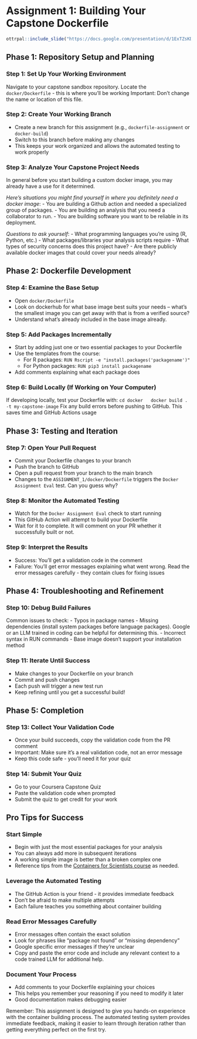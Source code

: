 # Assignment 1: Building Your Capstone Dockerfile


```r
ottrpal::include_slide("https://docs.google.com/presentation/d/1ExTZsKDHKM0fIi0_tB80qd8cHvqjEDyNJp-OsnvZ19o/edit?slide=id.g361b9572af4_0_181#slide=id.g361b9572af4_0_181")
```

## Phase 1: Repository Setup and Planning

### Step 1: Set Up Your Working Environment
Navigate to your capstone sandbox repository. Locate the `docker/Dockerfile` - this is where you'll be working
Important: Don't change the name or location of this file. 

### Step 2: Create Your Working Branch
- Create a new branch for this assignment (e.g., `dockerfile-assignment` or `docker-build`)
- Switch to this branch before making any changes
- This keeps your work organized and allows the automated testing to work properly

### Step 3: Analyze Your Capstone Project Needs
In general before you start building a custom docker image, you may already have a use for it determined. 

_Here's situations you might find yourself in where you definitely need a docker image_: 
- You are building a Github action and needed a specialized group of packages. 
- You are building an analysis that you need a collaborator to run.
- You are building software you want to be reliable in its deployment.

_Questions to ask yourself_: 
- What programming languages you're using (R, Python, etc.)
- What packages/libraries your analysis scripts require
- What types of security concerns does this project have?
- Are there publicly available docker images that could cover your needs already?

## Phase 2: Dockerfile Development

### Step 4: Examine the Base Setup
- Open `docker/Dockerfile`
- Look on dockerhub for what base image best suits your needs -- what's the smallest image you can get away with that is from a verified source? 
- Understand what's already included in the base image already.

### Step 5: Add Packages Incrementally
- Start by adding just one or two essential packages to your Dockerfile
- Use the templates from the course:
  - For R packages: `RUN Rscript -e "install.packages('packagename')"`
  - For Python packages: `RUN pip3 install packagename`
- Add comments explaining what each package does

### Step 6: Build Locally (If Working on Your Computer)
If developing locally, test your Dockerfile with:
  ```
  cd docker
  docker build . -t my-capstone-image
  ```
Fix any build errors before pushing to GitHub. This saves time and GitHub Actions usage

## Phase 3: Testing and Iteration

### Step 7: Open Your Pull Request
- Commit your Dockerfile changes to your branch
- Push the branch to GitHub
- Open a pull request from your branch to the main branch
- Changes to the `ASSIGNMENT_1/docker/Dockerfile` triggers the `Docker Assignment Eval` test. Can you guess why?

### Step 8: Monitor the Automated Testing
- Watch for the `Docker Assignment Eval` check to start running
- This GitHub Action will attempt to build your Dockerfile
- Wait for it to complete. It will comment on your PR whether it successfully built or not. 

### Step 9: Interpret the Results
- Success: You'll get a validation code in the comment
- Failure: You'll get error messages explaining what went wrong. Read the error messages carefully - they contain clues for fixing issues

## Phase 4: Troubleshooting and Refinement

### Step 10: Debug Build Failures

Common issues to check:
  - Typos in package names
  - Missing dependencies (install system packages before language packages). Google or an LLM trained in coding can be helpful for determining this. 
  - Incorrect syntax in RUN commands
  - Base image doesn't support your installation method

### Step 11: Iterate Until Success
- Make changes to your Dockerfile on your branch
- Commit and push changes
- Each push will trigger a new test run
- Keep refining until you get a successful build!

## Phase 5: Completion

### Step 13: Collect Your Validation Code
- Once your build succeeds, copy the validation code from the PR comment
- Important: Make sure it's a real validation code, not an error message
- Keep this code safe - you'll need it for your quiz

### Step 14: Submit Your Quiz
- Go to your Coursera Capstone Quiz
- Paste the validation code when prompted
- Submit the quiz to get credit for your work

## Pro Tips for Success

### Start Simple
- Begin with just the most essential packages for your analysis
- You can always add more in subsequent iterations
- A working simple image is better than a broken complex one
- Reference tips from the [Containers for Scientists course](https://hutchdatascience.org/Containers_for_Scientists/) as needed. 

### Leverage the Automated Testing
- The GitHub Action is your friend - it provides immediate feedback
- Don't be afraid to make multiple attempts
- Each failure teaches you something about container building

### Read Error Messages Carefully
- Error messages often contain the exact solution
- Look for phrases like "package not found" or "missing dependency"
- Google specific error messages if they're unclear
- Copy and paste the error code and include any relevant context to a code trained LLM for additional help. 

### Document Your Process
- Add comments to your Dockerfile explaining your choices
- This helps you remember your reasoning if you need to modify it later
- Good documentation makes debugging easier

Remember: This assignment is designed to give you hands-on experience with the container building process. The automated testing system provides immediate feedback, making it easier to learn through iteration rather than getting everything perfect on the first try.
